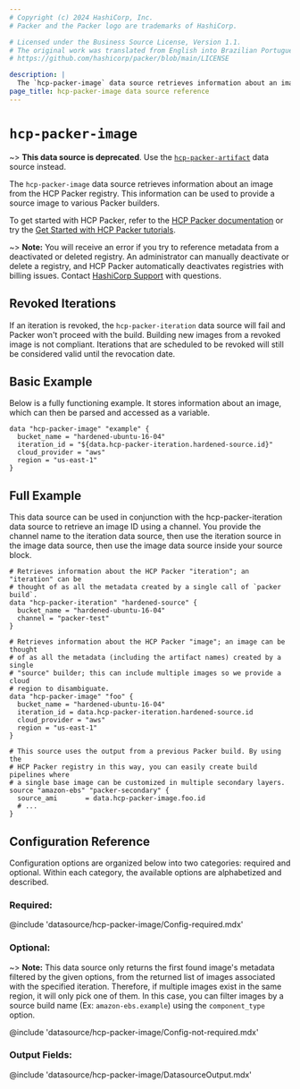 ```yaml
---
# Copyright (c) 2024 HashiCorp, Inc.
# Packer and the Packer logo are trademarks of HashiCorp.

# Licensed under the Business Source License, Version 1.1.
# The original work was translated from English into Brazilian Portuguese.
# https://github.com/hashicorp/packer/blob/main/LICENSE

description: |
  The `hcp-packer-image` data source retrieves information about an image from the HCP Packer registry. This data source is deprecated, use the `hcp-packer-artifact` data source instead.
page_title: hcp-packer-image data source reference
---
```


<BadgesHeader>
  <PluginBadge type="official" />
</BadgesHeader>

# `hcp-packer-image`

~> **This data source is deprecated**. Use the [`hcp-packer-artifact`](/packer/docs/datasources/hcp/hcp-packer-artifact) data source instead.

The `hcp-packer-image` data source retrieves information about an
image from the HCP Packer registry. This information can be used to
provide a source image to various Packer builders.

To get started with HCP Packer, refer to the [HCP Packer documentation](/hcp/docs/packer) or try the [Get Started with HCP Packer tutorials](/packer/tutorials/hcp-get-started).

~> **Note:** You will receive an error if you try to reference metadata from a deactivated or deleted registry. An administrator can manually deactivate or delete a registry, and HCP Packer automatically deactivates registries with billing issues. Contact [HashiCorp Support](https://support.hashicorp.com/) with questions.

## Revoked Iterations

If an iteration is revoked, the `hcp-packer-iteration` data source will fail and Packer won't proceed with the build. Building new images from a revoked image is not compliant.
Iterations that are scheduled to be revoked will still be considered valid until the revocation date.

## Basic Example

Below is a fully functioning example. It stores information about an image,
which can then be parsed and accessed as a variable.

```hcl
data "hcp-packer-image" "example" {
  bucket_name = "hardened-ubuntu-16-04"
  iteration_id = "${data.hcp-packer-iteration.hardened-source.id}"
  cloud_provider = "aws"
  region = "us-east-1"
}
```

## Full Example

This data source can be used in conjunction with the hcp-packer-iteration
data source to retrieve an image ID using a channel. You provide the channel
name to the iteration data source, then use the iteration source in the image
data source, then use the image data source inside your source block.

```hcl
# Retrieves information about the HCP Packer "iteration"; an "iteration" can be
# thought of as all the metadata created by a single call of `packer build`.
data "hcp-packer-iteration" "hardened-source" {
  bucket_name = "hardened-ubuntu-16-04"
  channel = "packer-test"
}

# Retrieves information about the HCP Packer "image"; an image can be thought
# of as all the metadata (including the artifact names) created by a single
# "source" builder; this can include multiple images so we provide a cloud
# region to disambiguate.
data "hcp-packer-image" "foo" {
  bucket_name = "hardened-ubuntu-16-04"
  iteration_id = data.hcp-packer-iteration.hardened-source.id
  cloud_provider = "aws"
  region = "us-east-1"
}

# This source uses the output from a previous Packer build. By using the
# HCP Packer registry in this way, you can easily create build pipelines where
# a single base image can be customized in multiple secondary layers.
source "amazon-ebs" "packer-secondary" {
  source_ami       = data.hcp-packer-image.foo.id
  # ...
}
```

## Configuration Reference

Configuration options are organized below into two categories: required and
optional. Within each category, the available options are alphabetized and
described.

### Required:

@include 'datasource/hcp-packer-image/Config-required.mdx'

### Optional:

~> **Note:** This data source only returns the first found image's metadata filtered by the given options, from the returned list of images associated with the specified iteration. Therefore, if multiple images exist in the same region, it will only pick one of them. In this case, you can filter images by a source build name (Ex: `amazon-ebs.example`) using the `component_type` option.

@include 'datasource/hcp-packer-image/Config-not-required.mdx'

### Output Fields:

@include 'datasource/hcp-packer-image/DatasourceOutput.mdx'
